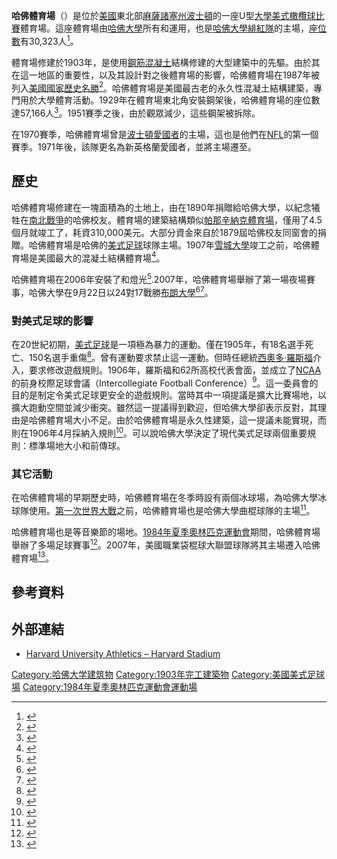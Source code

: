 {{Infobox venue 
|  stadium_name      = Harvard Stadium 
|  nickname          = 
|  image             = Harvard Stadium aerial axonometric.JPG
|  image_size        = 220
|  caption           = 2015年時的哈佛體育場鳥瞰圖
|  location          = 95 N. Harvard Street<br>{{nowrap|[[波士頓|波士頓]]、[[麻薩諸塞州|麻薩諸塞州]]、美國}}<!-- 02134 --> 
|  broke_ground      = 1903年7月
|  opened            = 1903年11月14日<br>{{Years or months ago|1903}}
|  closed            = 
|  demolished        = 
|  owner             = [[哈佛大學|哈佛大學]]
|  operator          = 哈佛大學
|  surface           = {{link-en|人工草皮|FieldTurf}}（2006年至今）<br>天然草皮（1903年至2005年）(1903–2005）<ref>{{cite web|url=http://www.thecrimson.com/article.aspx?ref=512722|title=Extreme Makeover: Harvard Stadium|publisher=Harvard Crimson|access-date=2006-04-13|archive-date=2008-12-07|archive-url=https://web.archive.org/web/20081207192329/http://www.thecrimson.com/article.aspx?ref=512722|dead-url=no}}</ref>
|  construction_cost = $310,000<br>（[[美元|$]]{{formatprice|{{Inflation|US|310000|1903}}}}在{{Inflation-year|US}}{{inflation-fn|US}}）
|  architect         = Louis J. Johnson教授<br>1887屆
|  tenants           = [[哈佛大學緋紅隊|哈佛大學緋紅隊]]（[[國家大學體育協會|NCAA]]）（1903年至今）<br>[[新英格蘭愛國者|波士頓愛國者]]（[[國家美式橄欖球聯盟|NFL]]）（1970年）<br>{{link-en|波士頓砲彈|Boston Cannons}}（[[美國職業袋棍球大聯盟|MLL]]）（2007–2014、2016–2018）<br>[[波士顿开拓者|波士顿开拓者]]（[[美國女子足球職業聯賽|WPS]]/[[國家女子足球聯賽|NWSL]]）（2009–2011、2014）
|  seating_capacity  = 30,323（1952年至今）<br />57,166（1929–1951）<br /> 42,000（1904–1928）<br /> 20,000（1903）<ref>{{cite web|url=http://www.gocrimson.com/information/facilities/Harvard_Stadium_Football_History|title=Harvard Stadium Football History|publisher=Harvard University|access-date=2016-04-11|archive-date=2018-11-06|archive-url=https://web.archive.org/web/20181106180402/https://www.gocrimson.com/information/facilities/Harvard_Stadium_Football_History|dead-url=no}}</ref>
}}
{{Infobox NRHP
  | name = Harvard Stadium
  | nrhp_type = nhl
  | image =
  | caption =
  | location= 60 N. Harvard St., [[波士頓|波士頓]]
  | coordinates = {{coord|42|21|59|N|71|7|38|W|display=inline,title}}
| locmapin = Boston Metro#Massachusetts#USA
  | built = 1903
  | architect = McKim, Charles F.; Et al.
  | architecture = 古典復興式
  | added = 1987年2月27日
  | area = {{convert|11|acre}}
  | refnum = 87000757<ref name="nris">{{NRISref|version=2009a}}</ref>
}}
'''哈佛體育場'''（{{lang-en|Harvard Stadium}}）是位於[[美國|美國]]東北部[[麻薩諸塞州|麻薩諸塞州]][[波士頓|波士頓]]{{link-en|奧爾斯頓|Allston}}的一座U型[[大學美式橄欖球比賽|大學美式橄欖球比賽]]體育場。這座體育場由[[哈佛大學|哈佛大學]]所有和運用，也是[[哈佛大學緋紅隊|哈佛大學緋紅隊]]的主場，[[座位數|座位數]]有30,323人<ref>{{cite web|url=http://www.gocrimson.com/information/facilities/harvardstadium|title=Harvard|work=Harvard|access-date=2017-04-05|archive-date=2020-02-28|archive-url=https://web.archive.org/web/20200228013240/https://gocrimson.com/information/facilities/harvardstadium|dead-url=no}}</ref>。 

體育場修建於1903年，是使用[[鋼筋混凝土|鋼筋混凝土]]結構修建的大型建築中的先驅。由於其在這一地區的重要性，以及其設計對之後體育場的影響，哈佛體育場在1987年被列入[[美國國家歷史名勝|美國國家歷史名勝]]<ref name=NRHP>{{cite web|url=http://mhc-macris.net/Details.aspx?MhcId=BOS.8286|title=NRHP nomination for Harvard Stadium|publisher=Commonwealth of Massachusetts|access-date=2014-06-02|archive-date=2015-09-05|archive-url=https://web.archive.org/web/20150905232200/http://mhc-macris.net/Details.aspx?MhcId=BOS.8286|dead-url=yes}}</ref>。哈佛體育場是美國最古老的永久性混凝土結構建築，專門用於大學體育活動。1929年在體育場東北角安裝鋼架後，哈佛體育場的座位數達57,166人<ref name=avofstad>{{cite news |url=https://www.digitalcommonwealth.org/search/commonwealth:5h73r100b |work=Digital Commonwealth |location=Newton, Massachusetts) |title=Aerial view of Harvard Stadium |date=1930 |access-date=2017-12-01 |archive-date=2021-08-19 |archive-url=https://web.archive.org/web/20210819104006/https://www.digitalcommonwealth.org/search/commonwealth:5h73r100b |dead-url=no }}</ref>。1951賽季之後，由於觀眾減少，這些鋼架被拆除。

在1970賽季，哈佛體育場曾是[[新英格蘭愛國者|波士頓愛國者]]的主場，這也是他們在[[國家美式橄欖球聯盟|NFL]]的第一個賽季。1971年後，該隊更名為新英格蘭愛國者，並將主場遷至{{link-en|福克斯堡體育場|Foxboro Stadium}}。

==歷史==
哈佛體育場修建在一塊面積為{{convert|31|acre}}的土地上，由{{link-en|亨利·李·希金森|Henry Lee Higginson}}在1890年捐贈給哈佛大學，以紀念犧牲在[[南北戰爭|南北戰爭]]的哈佛校友{{refn|{{cite book|author=Harvard University|title=Education, bricks and mortar: Harvard buildings and their contribution to the advancement of learning|chapter=Memorial Hall|url=https://books.google.com/books?id=aRI8AAAAIAAJ|year=1949|page=82n|access-date=2022-04-20|archive-date=2021-08-19|archive-url=https://web.archive.org/web/20210819104007/https://books.google.com/books?id=aRI8AAAAIAAJ}} }}。體育場的建築結構類似[[帕那辛納克體育場|帕那辛納克體育場]]，僅用了4.5個月就竣工了，耗資310,000美元。大部分資金來自於1879屆哈佛校友同窗會的捐贈。哈佛體育場是哈佛的[[美式足球|美式足球]]球隊主場。1907年[[雪城大學|雪城大學]]{{link-en|阿奇博爾德體育場|Archbold Stadium}}竣工之前，哈佛體育場是美國最大的混凝土結構體育場<ref>{{cite news |last1=Searing |first1=Robert |title=In 1907, Syracuse University opens Archbold Stadium, called then the ‘greatest athletic arena in America’ |url=https://www.syracuse.com/living/2021/09/in-1907-syracuse-university-opens-archbold-stadium-called-then-the-greatest-athletic-arena-in-america.html |access-date=2021-10-12 |work=[[The_Post-Standard|The Post-Standard]] |date=2021-09-29 |language=en |archive-date=2021-11-22 |archive-url=https://web.archive.org/web/20211122081121/https://www.syracuse.com/living/2021/09/in-1907-syracuse-university-opens-archbold-stadium-called-then-the-greatest-athletic-arena-in-america.html |dead-url=no }}</ref>。

哈佛體育場在2006年安裝了{{link-en|人工草皮|FieldTurf}}和燈光<ref name= "Harvard Stadium Information">{{cite web|title=Harvard Stadium|url=https://www.bostoncannons.com/harvard-stadium|publisher=Boston Cannons|access-date=2016-04-24|archive-date=2018-10-10|archive-url=https://web.archive.org/web/20181010175317/http://www.bostoncannons.com/harvard-stadium|dead-url=no}}</ref>.2007年，哈佛體育場舉辦了第一場夜場賽事，哈佛大學在9月22日以24對17戰勝[[布朗大學|布朗大學]]<ref name=hbrnnt>{{cite news |url=http://www.espn.com/ncf/recap/_/id/272650108 |work=ESPN |agency=Associated Press |title=Harvard 24, Brown 17 |date=2007-09-22 |access-date=2017-12-01 |archive-date=2017-12-02 |archive-url=https://web.archive.org/web/20171202052934/http://www.espn.com/ncf/recap/_/id/272650108 |dead-url=no }}</ref><ref name=fbtbrn>{{cite news |url=http://www.thecrimson.com/article/2007/9/23/football-topples-brown-in-historic-night/ |work=Harvard Crimson |location=(Cambridge, Massachusetts) |last=Glenn |first=Malcolm A. |title=Football topples Brown in historic night game |date=2007-09-23 |access-date=2017-12-01 |archive-date=2021-08-19 |archive-url=https://web.archive.org/web/20210819104844/https://www.thecrimson.com/article/2007/9/23/football-topples-brown-in-historic-night/ |dead-url=no }}</ref>。

===對美式足球的影響===
在20世紀初期，[[美式足球|美式足球]]是一項極為暴力的運動。僅在1905年，有18名選手死亡、150名選手重傷<ref>{{cite magazine|url=http://harvardmagazine.com/2003/09/first-and-100.html|title=First and 100|magazine=The Harvard Magazine|access-date=2016-04-12|archive-date=2021-05-25|archive-url=https://web.archive.org/web/20210525130307/https://www.harvardmagazine.com/2003/09/first-and-100.html|dead-url=no}}</ref>。曾有運動要求禁止這一運動。但時任總統[[西奧多·羅斯福|西奧多·羅斯福]]介入，要求修改遊戲規則。1906年，羅斯福和62所高校代表會面，並成立了[[國家大學體育協會|NCAA]]的前身校際足球會議（Intercollegiate Football Conference）<ref>{{cite web|url=https://www.loc.gov/rr/news/topics/football1.html|title=The 1905 Movement to Reform Football|publisher=Library of Congress document|access-date=2016-04-12|archive-date=2020-01-28|archive-url=https://web.archive.org/web/20200128145324/http://www.loc.gov/rr/news/topics/football1.html|dead-url=no}}</ref>。這一委員會的目的是制定令美式足球更安全的遊戲規則。當時其中一項提議是擴大比賽場地，以擴大跑動空間並減少衝突。雖然這一提議得到歡迎，但哈佛大學卻表示反對，其理由是哈佛體育場大小不足。由於哈佛體育場是永久性建築，這一提議未能實現，而{{link-en|前傳球|forward pass}}則在1906年4月採納入規則<ref>{{cite news|url=https://www.nytimes.com/2007/09/22/sports/ncaafootball/22harvard.html?_r=0|title=Saturday Night Lights: Harvard Stadium Joins the 21st Century|newspaper=New York Times|access-date=2016-04-12|archive-date=2018-05-29|archive-url=https://web.archive.org/web/20180529054239/https://www.nytimes.com/2007/09/22/sports/ncaafootball/22harvard.html?_r=0|dead-url=no}}</ref>。可以說哈佛大學決定了現代美式足球兩個重要規則：標準場地大小和前傳球。

===其它活動===
在哈佛體育場的早期歷史時，哈佛體育場在冬季時設有兩個冰球場，為哈佛大學冰球隊使用。[[第一次世界大戰|第一次世界大戰]]之前，哈佛體育場也是哈佛大學曲棍球隊的主場<ref>{{cite web |url=https://d2o2figo6ddd0g.cloudfront.net/k/1/ky6ab0n88wjbyr/Timeline_of_Tradition.pdf |title=Timeline of Tradition |work=Harvard Crimson |access-date=2020-01-06 |archive-date=2021-12-03 |archive-url=https://web.archive.org/web/20211203232223/https://d2o2figo6ddd0g.cloudfront.net/k/1/ky6ab0n88wjbyr/Timeline_of_Tradition.pdf |dead-url=no }}</ref>。

哈佛體育場也是{{link-en|阿曼德拉節|Amandla Festival}}等音樂節的場地。[[1984年夏季奧林匹克運動會|1984年夏季奧林匹克運動會]]期間，哈佛體育場舉辦了多場足球賽事<ref>{{cite web |url=http://www.la84foundation.org/6oic/OfficialReports/1984/1984v1pt1.pdf |title=1984 Summer Olympics official report |access-date=2022-04-20 |archive-date=2010-11-02 |archive-url=https://web.archive.org/web/20101102235952/http://www.la84foundation.org/6oic/OfficialReports/1984/1984v1pt1.pdf |dead-url=no }}</ref>。2007年，美國職業袋棍球大聯盟球隊{{link-en|波士頓砲彈|Boston Cannons}}將其主場遷入哈佛體育場<ref>{{cite web |url=http://www.thecrimson.com/article.aspx?ref=517262 |title=Improved Stadium Scores Pro Team |work=Harvard Crimson |access-date=2007-02-23 |archive-date=2009-03-26 |archive-url=https://web.archive.org/web/20090326021738/http://www.thecrimson.com/article.aspx?ref=517262 |dead-url=no }}</ref>。

==參考資料==
{{reflist}}

==外部連結==
* [https://gocrimson.com/sports/2020/5/5/information-facilities-harvardstadium.aspx?id=53 Harvard University Athletics – Harvard Stadium] {{Wayback|url=https://gocrimson.com/sports/2020/5/5/information-facilities-harvardstadium.aspx?id=53 |date=20210819104016 }}

[[Category:哈佛大学建筑物|Category:哈佛大学建筑物]]
[[Category:1903年完工建築物|Category:1903年完工建築物]]
[[Category:美國美式足球場|Category:美國美式足球場]]
[[Category:1984年夏季奧林匹克運動會運動場|Category:1984年夏季奧林匹克運動會運動場]]